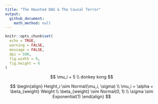 ```yaml
---
title: "The Haunted DAG & The Causal Terror"
output: 
  github_document:
    math_method: null
---
```


```r
knitr::opts_chunk$set(
  echo = TRUE,
  warning = FALSE,
  message = FALSE,
  dpi = 500,
  fig.width = 9,
  fig.height = 6
)
```

$$
\mu_i + 5 \\
donkey kong
$$

$$
\begin{align}
Height_i \sim Normal(\mu_i, \sigma) \\
\mu_i = \alpha + \beta_{weight} Weight \\
\beta_{weight} \sim Normal(0, 1) \\
\sigma \sim Exponential(1)
\end{align}
$$
